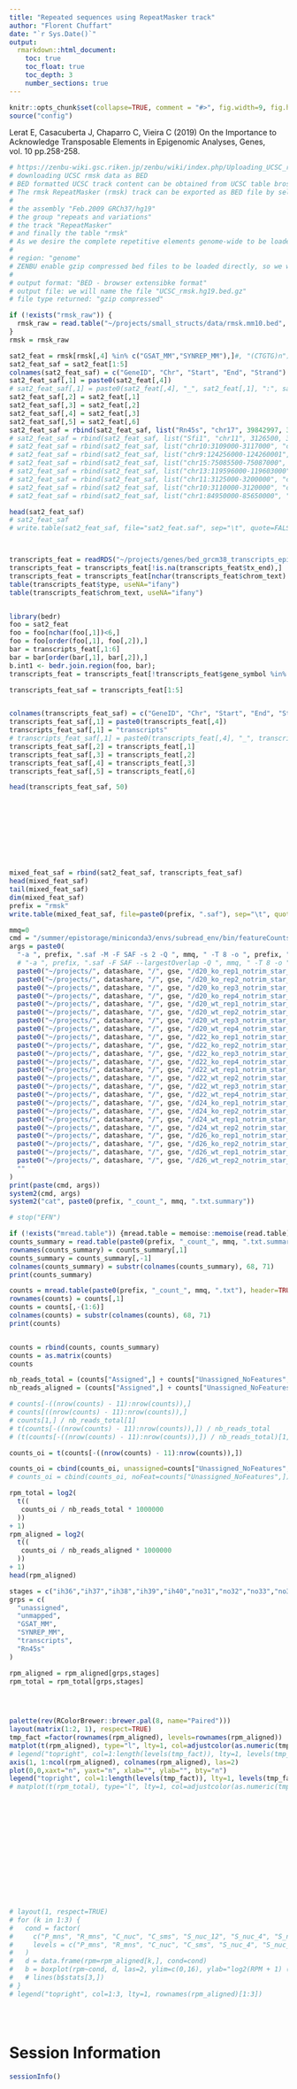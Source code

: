 ```yaml
---
title: "Repeated sequences using RepeatMasker track"
author: "Florent Chuffart"
date: "`r Sys.Date()`"
output: 
  rmarkdown::html_document:
    toc: true
    toc_float: true
    toc_depth: 3
    number_sections: true
---
```



```r
knitr::opts_chunk$set(collapse=TRUE, comment = "#>", fig.width=9, fig.height=6, eval=TRUE, echo=FALSE, results="hide")
source("config")
```

Lerat E, Casacuberta J, Chaparro C, Vieira C (2019) 
On the Importance to Acknowledge Transposable Elements in Epigenomic Analyses, Genes, vol. 10 pp.258-258.



```r
# https://zenbu-wiki.gsc.riken.jp/zenbu/wiki/index.php/Uploading_UCSC_repetitive_elements_track
# downloading UCSC rmsk data as BED
# BED formatted UCSC track content can be obtained from UCSC table broswer.
# The rmsk RepeatMasker (rmsk) track can be exported as BED file by selecting
#
# the assembly "Feb.2009 GRCh37/hg19"
# the group "repeats and variations"
# the track "RepeatMasker"
# and finally the table "rmsk"
# As we desire the complete repetitive elements genome-wide to be loaded into ZENBU, therefore we select
#
# region: "genome"
# ZENBU enable gzip compressed bed files to be loaded directly, so we will further select :
#
# output format: "BED - browser extensibke format"
# output file: we will name the file "UCSC_rmsk.hg19.bed.gz"
# file type returned: "gzip compressed"

if (!exists("rmsk_raw")) {
  rmsk_raw = read.table("~/projects/small_structs/data/rmsk.mm10.bed", skip=1, stringsAsFactors=FALSE)
}
rmsk = rmsk_raw

sat2_feat = rmsk[rmsk[,4] %in% c("GSAT_MM","SYNREP_MM"),]#, "(CTGTG)n"),]#
sat2_feat_saf = sat2_feat[1:5]
colnames(sat2_feat_saf) = c("GeneID", "Chr", "Start", "End", "Strand")
sat2_feat_saf[,1] = paste0(sat2_feat[,4])
# sat2_feat_saf[,1] = paste0(sat2_feat[,4], "_", sat2_feat[,1], ":", sat2_feat[,2], "-", sat2_feat[,3])
sat2_feat_saf[,2] = sat2_feat[,1]
sat2_feat_saf[,3] = sat2_feat[,2]
sat2_feat_saf[,4] = sat2_feat[,3]
sat2_feat_saf[,5] = sat2_feat[,6]
sat2_feat_saf = rbind(sat2_feat_saf, list("Rn45s", "chr17", 39842997, 39848829, "+"))
# sat2_feat_saf = rbind(sat2_feat_saf, list("Sfi1", "chr11", 3126500, 3200500, "-"))
# sat2_feat_saf = rbind(sat2_feat_saf, list("chr10:3109000-3117000", "chr10", 3109000, 3117000, "+"))
# sat2_feat_saf = rbind(sat2_feat_saf, list("chr9:124256000-124260001", "chr9", 124256000, 124258000, "+"))
# sat2_feat_saf = rbind(sat2_feat_saf, list("chr15:75085500-75087000", "chr15", 75085500, 75087000, "+"))
# sat2_feat_saf = rbind(sat2_feat_saf, list("chr13:119596000-119603000", "chr13", 119596000, 119603000, "+"))
# sat2_feat_saf = rbind(sat2_feat_saf, list("chr11:3125000-3200000", "chr11", 3125000, 3200000, "+"))
# sat2_feat_saf = rbind(sat2_feat_saf, list("chr10:3110000-3120000", "chr10", 3110000, 3120000, "+"))
# sat2_feat_saf = rbind(sat2_feat_saf, list("chr1:84950000-85650000", "chr1", 84950000, 85650000, "+"))

head(sat2_feat_saf)
# sat2_feat_saf
# write.table(sat2_feat_saf, file="sat2_feat.saf", sep="\t", quote=FALSE,row.names=FALSE, col.names=FALSE)



transcripts_feat = readRDS("~/projects/genes/bed_grcm38_transcripts_epimeddb_entrez.rds")
transcripts_feat = transcripts_feat[!is.na(transcripts_feat$tx_end),]
transcripts_feat = transcripts_feat[nchar(transcripts_feat$chrom_text) <=5,]
table(transcripts_feat$type, useNA="ifany")
table(transcripts_feat$chrom_text, useNA="ifany")


library(bedr)
foo = sat2_feat
foo = foo[nchar(foo[,1])<6,]
foo = foo[order(foo[,1], foo[,2]),]
bar = transcripts_feat[,1:6]
bar = bar[order(bar[,1], bar[,2]),]
b.int1 <- bedr.join.region(foo, bar);
transcripts_feat = transcripts_feat[!transcripts_feat$gene_symbol %in% b.int1$gene_symbol,]

transcripts_feat_saf = transcripts_feat[1:5]


colnames(transcripts_feat_saf) = c("GeneID", "Chr", "Start", "End", "Strand")
transcripts_feat_saf[,1] = paste0(transcripts_feat[,4])
transcripts_feat_saf[,1] = "transcripts"
# transcripts_feat_saf[,1] = paste0(transcripts_feat[,4], "_", transcripts_feat[,1], ":", transcripts_feat[,2], "-", transcripts_feat[,3])
transcripts_feat_saf[,2] = transcripts_feat[,1]
transcripts_feat_saf[,3] = transcripts_feat[,2]
transcripts_feat_saf[,4] = transcripts_feat[,3]
transcripts_feat_saf[,5] = transcripts_feat[,6]

head(transcripts_feat_saf, 50)










mixed_feat_saf = rbind(sat2_feat_saf, transcripts_feat_saf)
head(mixed_feat_saf)
tail(mixed_feat_saf)
dim(mixed_feat_saf)
prefix = "rmsk"
write.table(mixed_feat_saf, file=paste0(prefix, ".saf"), sep="\t", quote=FALSE,row.names=FALSE, col.names=FALSE)
```

```r
mmq=0
cmd = "/summer/epistorage/miniconda3/envs/subread_env/bin/featureCounts"
args = paste0(
  "-a ", prefix, ".saf -M -F SAF -s 2 -Q ", mmq, " -T 8 -o ", prefix, "_count_", mmq, ".txt ", 
  # "-a ", prefix, ".saf -F SAF --largestOverlap -Q ", mmq, " -T 8 -o ", prefix, "_count_", mmq, ".txt ",
  paste0("~/projects/", datashare, "/", gse, "/d20_ko_rep1_notrim_star_", species, "_", version, "_Aligned.sortedByCoord.out.bam "), 
  paste0("~/projects/", datashare, "/", gse, "/d20_ko_rep2_notrim_star_", species, "_", version, "_Aligned.sortedByCoord.out.bam "), 
  paste0("~/projects/", datashare, "/", gse, "/d20_ko_rep3_notrim_star_", species, "_", version, "_Aligned.sortedByCoord.out.bam "), 
  paste0("~/projects/", datashare, "/", gse, "/d20_ko_rep4_notrim_star_", species, "_", version, "_Aligned.sortedByCoord.out.bam "), 
  paste0("~/projects/", datashare, "/", gse, "/d20_wt_rep1_notrim_star_", species, "_", version, "_Aligned.sortedByCoord.out.bam "), 
  paste0("~/projects/", datashare, "/", gse, "/d20_wt_rep2_notrim_star_", species, "_", version, "_Aligned.sortedByCoord.out.bam "), 
  paste0("~/projects/", datashare, "/", gse, "/d20_wt_rep3_notrim_star_", species, "_", version, "_Aligned.sortedByCoord.out.bam "), 
  paste0("~/projects/", datashare, "/", gse, "/d20_wt_rep4_notrim_star_", species, "_", version, "_Aligned.sortedByCoord.out.bam "), 
  paste0("~/projects/", datashare, "/", gse, "/d22_ko_rep1_notrim_star_", species, "_", version, "_Aligned.sortedByCoord.out.bam "), 
  paste0("~/projects/", datashare, "/", gse, "/d22_ko_rep2_notrim_star_", species, "_", version, "_Aligned.sortedByCoord.out.bam "), 
  paste0("~/projects/", datashare, "/", gse, "/d22_ko_rep3_notrim_star_", species, "_", version, "_Aligned.sortedByCoord.out.bam "), 
  paste0("~/projects/", datashare, "/", gse, "/d22_ko_rep4_notrim_star_", species, "_", version, "_Aligned.sortedByCoord.out.bam "), 
  paste0("~/projects/", datashare, "/", gse, "/d22_wt_rep1_notrim_star_", species, "_", version, "_Aligned.sortedByCoord.out.bam "), 
  paste0("~/projects/", datashare, "/", gse, "/d22_wt_rep2_notrim_star_", species, "_", version, "_Aligned.sortedByCoord.out.bam "), 
  paste0("~/projects/", datashare, "/", gse, "/d22_wt_rep3_notrim_star_", species, "_", version, "_Aligned.sortedByCoord.out.bam "), 
  paste0("~/projects/", datashare, "/", gse, "/d22_wt_rep4_notrim_star_", species, "_", version, "_Aligned.sortedByCoord.out.bam "), 
  paste0("~/projects/", datashare, "/", gse, "/d24_ko_rep1_notrim_star_", species, "_", version, "_Aligned.sortedByCoord.out.bam "), 
  paste0("~/projects/", datashare, "/", gse, "/d24_ko_rep2_notrim_star_", species, "_", version, "_Aligned.sortedByCoord.out.bam "), 
  paste0("~/projects/", datashare, "/", gse, "/d24_wt_rep1_notrim_star_", species, "_", version, "_Aligned.sortedByCoord.out.bam "), 
  paste0("~/projects/", datashare, "/", gse, "/d24_wt_rep2_notrim_star_", species, "_", version, "_Aligned.sortedByCoord.out.bam "), 
  paste0("~/projects/", datashare, "/", gse, "/d26_ko_rep1_notrim_star_", species, "_", version, "_Aligned.sortedByCoord.out.bam "), 
  paste0("~/projects/", datashare, "/", gse, "/d26_ko_rep2_notrim_star_", species, "_", version, "_Aligned.sortedByCoord.out.bam "), 
  paste0("~/projects/", datashare, "/", gse, "/d26_wt_rep1_notrim_star_", species, "_", version, "_Aligned.sortedByCoord.out.bam "), 
  paste0("~/projects/", datashare, "/", gse, "/d26_wt_rep2_notrim_star_", species, "_", version, "_Aligned.sortedByCoord.out.bam "), 
  ""
)
print(paste(cmd, args))
system2(cmd, args)
system2("cat", paste0(prefix, "_count_", mmq, ".txt.summary"))

# stop("EFN")
```

```r
if (!exists("mread.table")) {mread.table = memoise::memoise(read.table)}
counts_summary = read.table(paste0(prefix, "_count_", mmq, ".txt.summary"), header=TRUE)
rownames(counts_summary) = counts_summary[,1]
counts_summary = counts_summary[,-1]
colnames(counts_summary) = substr(colnames(counts_summary), 68, 71)
print(counts_summary)

counts = mread.table(paste0(prefix, "_count_", mmq, ".txt"), header=TRUE)
rownames(counts) = counts[,1]
counts = counts[,-(1:6)]
colnames(counts) = substr(colnames(counts), 68, 71)
print(counts)


counts = rbind(counts, counts_summary)
counts = as.matrix(counts)
counts

nb_reads_total = (counts["Assigned",] + counts["Unassigned_NoFeatures",] + counts["Unassigned_Unmapped",])
nb_reads_aligned = (counts["Assigned",] + counts["Unassigned_NoFeatures",])

# counts[-((nrow(counts) - 11):nrow(counts)),]
# counts[((nrow(counts) - 11):nrow(counts)),]
# counts[1,] / nb_reads_total[1]
# t(counts[-((nrow(counts) - 11):nrow(counts)),]) / nb_reads_total
# (t(counts[-((nrow(counts) - 11):nrow(counts)),]) / nb_reads_total)[1,]

counts_oi = t(counts[-((nrow(counts) - 11):nrow(counts)),])

counts_oi = cbind(counts_oi, unassigned=counts["Unassigned_NoFeatures",], unmapped=counts["Unassigned_Unmapped",])
# counts_oi = cbind(counts_oi, noFeat=counts["Unassigned_NoFeatures",])

rpm_total = log2(
  t((
   counts_oi / nb_reads_total * 1000000
  ))
+ 1)
rpm_aligned = log2(
  t((
   counts_oi / nb_reads_aligned * 1000000
  ))
+ 1)
head(rpm_aligned)
```



```r
stages = c("ih36","ih37","ih38","ih39","ih40","no31","no32","no33","no34","no35")
grps = c(
  "unassigned", 
  "unmapped",
  "GSAT_MM", 
  "SYNREP_MM", 
  "transcripts", 
  "Rn45s"
)

rpm_aligned = rpm_aligned[grps,stages]
rpm_total = rpm_total[grps,stages]
                



palette(rev(RColorBrewer::brewer.pal(8, name="Paired")))
layout(matrix(1:2, 1), respect=TRUE)
tmp_fact =factor(rownames(rpm_aligned), levels=rownames(rpm_aligned))
matplot(t(rpm_aligned), type="l", lty=1, col=adjustcolor(as.numeric(tmp_fact), alpha.f=1), xaxt="n", ylab="log2(RPM + 1) (aligned)", xlab="", main=prefix)
# legend("topright", col=1:length(levels(tmp_fact)), lty=1, levels(tmp_fact))
axis(1, 1:ncol(rpm_aligned), colnames(rpm_aligned), las=2)
plot(0,0,xaxt="n", yaxt="n", xlab="", ylab="", bty="n")
legend("topright", col=1:length(levels(tmp_fact)), lty=1, levels(tmp_fact))
# matplot(t(rpm_total), type="l", lty=1, col=adjustcolor(as.numeric(tmp_fact), alpha.f=1), xaxt="n", ylab="log2(RPM + 1) (total)", xlab="", main=prefix)














 
# layout(1, respect=TRUE)
# for (k in 1:3) {
#   cond = factor(
#     c("P_mns", "R_mns", "C_nuc", "C_sms", "S_nuc_12", "S_nuc_4", "S_nuc_12", "S_ss_12", "S_ss_4", "S_int_4"),
#     levels = c("P_mns", "R_mns", "C_nuc", "C_sms", "S_nuc_4", "S_nuc_12", "S_int_4", "S_int_12", "S_ss_4", "S_ss_12")
#   )
#   d = data.frame(rpm=rpm_aligned[k,], cond=cond)
#   b = boxplot(rpm~cond, d, las=2, ylim=c(0,16), ylab="log2(RPM + 1) (aligned)", border=k, add=k!=1)
#   # lines(b$stats[3,])
# }
# legend("topright", col=1:3, lty=1, rownames(rpm_aligned)[1:3])





```












# Session Information

```r
sessionInfo()
```



























